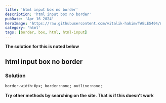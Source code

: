 ```yaml
---
title: 'html input box no border'
description: 'html input box no border'
pubDate: 'Apr 16 2024'
heroImage: 'https://raw.githubusercontent.com/vitalik-hakim/TABLES404/main/error_b/HTML.png'
category: 'html'
tags: [border, box, html, html-input]
---
```


**The solution for this is noted below**

## html input box no border

### Solution

```html
border-width:0px; border:none; outline:none;
```

**Try other methods by searching on the site. That is if this doesn't work**
